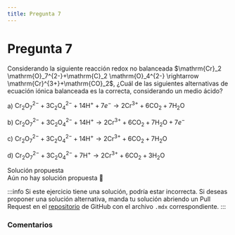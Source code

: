 ```yaml
---
title: Pregunta 7
---
```



# Pregunta 7

<div className="exercise">
Considerando la siguiente reacción redox no balanceada $\mathrm{Cr}_2 \mathrm{O}_7^{2-}+\mathrm{C}_2 \mathrm{O}_4^{2-} \rightarrow \mathrm{Cr}^{3+}+\mathrm{CO}_2$, ¿Cuál de las siguientes alternativas de ecuación iónica balanceada es la correcta, considerando un medio ácido?

a) $\mathrm{Cr}_2 \mathrm{O}_7^{2-}+3 \mathrm{C}_2 \mathrm{O}_4^{2-}+14 \mathrm{H}^{+}+7 e^{-} \rightarrow 2 \mathrm{Cr}^{3+}+6 \mathrm{CO}_2+7 \mathrm{H}_2 \mathrm{O}$

b) $\mathrm{Cr}_2 \mathrm{O}_7^{2-}+3 \mathrm{C}_2 \mathrm{O}_4^{2-}+14 \mathrm{H}^{+} \rightarrow 2 \mathrm{Cr}^{3+}+6 \mathrm{CO}_2+7 \mathrm{H}_2 \mathrm{O}+7 e^{-}$

c) $\mathrm{Cr}_2 \mathrm{O}_7^{2-}+3 \mathrm{C}_2 \mathrm{O}_4^{2-}+14 \mathrm{H}^{+} \rightarrow 2 \mathrm{Cr}^{3+}+6 \mathrm{CO}_2+7 \mathrm{H}_2 \mathrm{O}$

d) $\mathrm{Cr}_2 \mathrm{O}_7^{2-}+3 \mathrm{C}_2 \mathrm{O}_4^{2-}+7 \mathrm{H}^{+} \rightarrow 2 \mathrm{Cr}^{3+}+6 \mathrm{CO}_2+3 \mathrm{H}_2 \mathrm{O}$
</div>

<MDXDetails>
<summary>Solución propuesta</summary>

<div className="exercise">
Aún no hay solución propuesta 🥲
</div>

:::info
Si este ejercicio tiene una solución, podría estar incorrecta. Si deseas proponer una solución alternativa, manda tu solución abriendo
un Pull Request en el [repositorio](https://github.com/crow-rojas/apuntes-fundamentals/pulls) de GitHub con el archivo
`.mdx` correspondiente.
:::

</MDXDetails>

### Comentarios

<Disqus
  url="https://crow-rojas.github.io/apuntes-fundamentals/docs/science/chemistry/exercises/2017-1/p07"
  identifier="docs/science/chemistry/exercises/2017-1/p07"
  title="2017-1 Quimica - Pregunta 07"
/>
